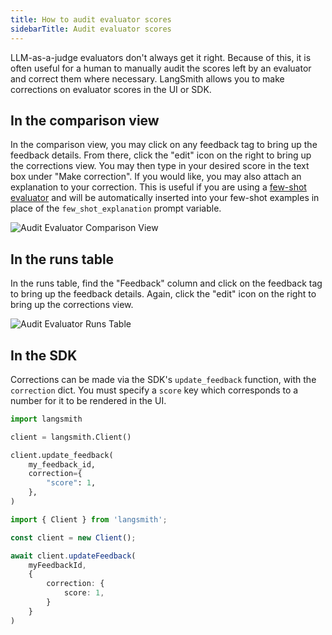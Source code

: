 ```yaml
---
title: How to audit evaluator scores
sidebarTitle: Audit evaluator scores
---
```


LLM-as-a-judge evaluators don't always get it right. Because of this, it is often useful for a human to manually audit the scores left by an evaluator and correct them where necessary. LangSmith allows you to make corrections on evaluator scores in the UI or SDK.

## In the comparison view

In the comparison view, you may click on any feedback tag to bring up the feedback details. From there, click the "edit" icon on the right to bring up the corrections view. You may then type in your desired score in the text box under "Make correction". If you would like, you may also attach an explanation to your correction. This is useful if you are using a [few-shot evaluator](/langsmith/create-few-shot-evaluators) and will be automatically inserted into your few-shot examples in place of the `few_shot_explanation` prompt variable.

![Audit Evaluator Comparison View](/langsmith/images/corrections-comparison-view.png)

## In the runs table

In the runs table, find the "Feedback" column and click on the feedback tag to bring up the feedback details. Again, click the "edit" icon on the right to bring up the corrections view.

![Audit Evaluator Runs Table](/langsmith/images/corrections-runs-table.png)

## In the SDK

Corrections can be made via the SDK's `update_feedback` function, with the `correction` dict. You must specify a `score` key which corresponds to a number for it to be rendered in the UI.

<Tabs>
  <Tab title="Python">

```python
import langsmith

client = langsmith.Client()

client.update_feedback(
    my_feedback_id,
    correction={
        "score": 1,
    },
)
```

  </Tab>
  <Tab title="TypeScript">

```typescript
import { Client } from 'langsmith';

const client = new Client();

await client.updateFeedback(
    myFeedbackId,
    {
        correction: {
            score: 1,
        }
    }
)
```

  </Tab>
</Tabs>


